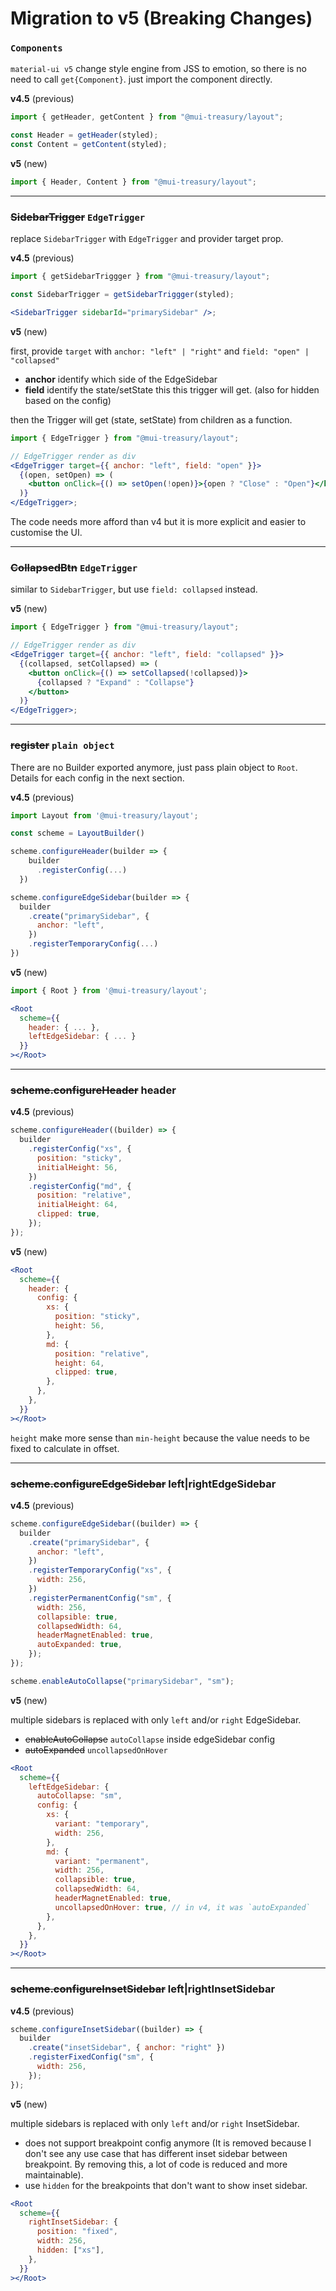 
<Meta title="Layout/Migration to v5" />

<style>{`
  .sbdocs-content {
    max-width: 720px;
  }
`}</style>

# Migration to v5 (Breaking Changes)

### `Components`

`material-ui v5` change style engine from JSS to emotion, so there is no need to call `get{Component}`. just import the component directly.

**v4.5** (previous)

```jsx
import { getHeader, getContent } from "@mui-treasury/layout";

const Header = getHeader(styled);
const Content = getContent(styled);
```

**v5** (new)

```jsx
import { Header, Content } from "@mui-treasury/layout";
```

---

### ~~SidebarTrigger~~ `EdgeTrigger`

replace `SidebarTrigger` with `EdgeTrigger` and provider target prop.

**v4.5** (previous)

```jsx
import { getSidebarTriggger } from "@mui-treasury/layout";

const SidebarTrigger = getSidebarTriggger(styled);

<SidebarTrigger sidebarId="primarySidebar" />;
```

**v5** (new)

first, provide `target` with `anchor: "left" | "right"` and `field: "open" | "collapsed"`

- **anchor** identify which side of the EdgeSidebar
- **field** identify the state/setState this this trigger will get. (also for hidden based on the config)

then the Trigger will get (state, setState) from children as a function.

```jsx
import { EdgeTrigger } from "@mui-treasury/layout";

// EdgeTrigger render as div
<EdgeTrigger target={{ anchor: "left", field: "open" }}>
  {(open, setOpen) => (
    <button onClick={() => setOpen(!open)}>{open ? "Close" : "Open"}</button>
  )}
</EdgeTrigger>;
```

The code needs more afford than v4 but it is more explicit and easier to customise the UI.

---

### ~~CollapsedBtn~~ `EdgeTrigger`

similar to `SidebarTrigger`, but use `field: collapsed` instead.

**v5** (new)

```jsx
import { EdgeTrigger } from "@mui-treasury/layout";

// EdgeTrigger render as div
<EdgeTrigger target={{ anchor: "left", field: "collapsed" }}>
  {(collapsed, setCollapsed) => (
    <button onClick={() => setCollapsed(!collapsed)}>
      {collapsed ? "Expand" : "Collapse"}
    </button>
  )}
</EdgeTrigger>;
```

---

### ~~register~~ `plain object`

There are no Builder exported anymore, just pass plain object to `Root`. Details for each config in the next section.

**v4.5** (previous)

```jsx
import Layout from '@mui-treasury/layout';

const scheme = LayoutBuilder()

scheme.configureHeader(builder => {
    builder
      .registerConfig(...)
  })

scheme.configureEdgeSidebar(builder => {
  builder
    .create("primarySidebar", {
      anchor: "left",
    })
    .registerTemporaryConfig(...)
})
```

**v5** (new)

```jsx
import { Root } from '@mui-treasury/layout';

<Root
  scheme={{
    header: { ... },
    leftEdgeSidebar: { ... }
  }}
></Root>
```

---

### ~~scheme.configureHeader~~ header

**v4.5** (previous)

```jsx
scheme.configureHeader((builder) => {
  builder
    .registerConfig("xs", {
      position: "sticky",
      initialHeight: 56,
    })
    .registerConfig("md", {
      position: "relative",
      initialHeight: 64,
      clipped: true,
    });
});
```

**v5** (new)

```jsx
<Root
  scheme={{
    header: {
      config: {
        xs: {
          position: "sticky",
          height: 56,
        },
        md: {
          position: "relative",
          height: 64,
          clipped: true,
        },
      },
    },
  }}
></Root>
```

`height` make more sense than `min-height` because the value needs to be fixed to calculate in offset.

---

### ~~scheme.configureEdgeSidebar~~ left|rightEdgeSidebar

**v4.5** (previous)

```jsx
scheme.configureEdgeSidebar((builder) => {
  builder
    .create("primarySidebar", {
      anchor: "left",
    })
    .registerTemporaryConfig("xs", {
      width: 256,
    })
    .registerPermanentConfig("sm", {
      width: 256,
      collapsible: true,
      collapsedWidth: 64,
      headerMagnetEnabled: true,
      autoExpanded: true,
    });
});

scheme.enableAutoCollapse("primarySidebar", "sm");
```

**v5** (new)

multiple sidebars is replaced with only `left` and/or `right` EdgeSidebar.

- ~~enableAutoCollapse~~ `autoCollapse` inside edgeSidebar config
- ~~autoExpanded~~ `uncollapsedOnHover`

```jsx
<Root
  scheme={{
    leftEdgeSidebar: {
      autoCollapse: "sm",
      config: {
        xs: {
          variant: "temporary",
          width: 256,
        },
        md: {
          variant: "permanent",
          width: 256,
          collapsible: true,
          collapsedWidth: 64,
          headerMagnetEnabled: true,
          uncollapsedOnHover: true, // in v4, it was `autoExpanded`
        },
      },
    },
  }}
></Root>
```

---

### ~~scheme.configureInsetSidebar~~ left|rightInsetSidebar

**v4.5** (previous)

```jsx
scheme.configureInsetSidebar((builder) => {
  builder
    .create("insetSidebar", { anchor: "right" })
    .registerFixedConfig("sm", {
      width: 256,
    });
});
```

**v5** (new)

multiple sidebars is replaced with only `left` and/or `right` InsetSidebar.

- does not support breakpoint config anymore (It is removed because I don't see any use case that has different inset sidebar between breakpoint. By removing this, a lot of code is reduced and more maintainable).
- use `hidden` for the breakpoints that don't want to show inset sidebar.

```jsx
<Root
  scheme={{
    rightInsetSidebar: {
      position: "fixed",
      width: 256,
      hidden: ["xs"],
    },
  }}
></Root>
```
